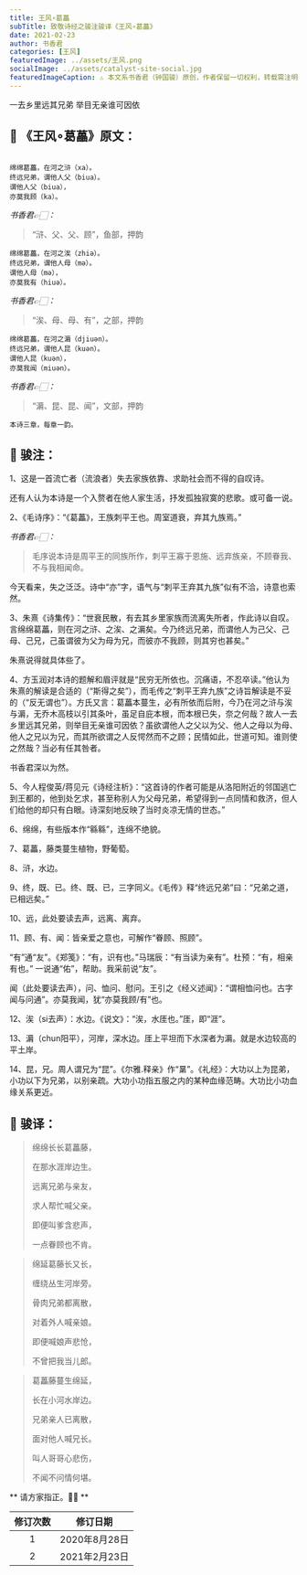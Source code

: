 ```yaml
---
title: 王风∘葛藟
subTitle: 致敬诗经之骏注骏译《王风∘葛藟》 
date: 2021-02-23 
author: 书香君
categories: [王风]
featuredImage: ../assets/王风.png
socialImage: ../assets/catalyst-site-social.jpg
featuredImageCaption: ⚠️️ 本文系书香君（钟国骏）原创，作者保留一切权利，转载需注明出处。
---
```


一去乡里远其兄弟
举目无亲谁可因依

## 🌼 《王风∘葛藟》原文：
```

绵绵葛藟，在河之浒（xa）。
终远兄弟，谓他人父（biua）。
谓他人父（biua），
亦莫我顾（ka）。

```
*书香君👉🏻：* 

> “浒、父、父、顾”，鱼部，押韵

```
绵绵葛藟，在河之涘（zhiə）。
终远兄弟，谓他人母（mə）。
谓他人母（mə），
亦莫我有（hiuə）。

```
*书香君👉🏻：* 

> “涘、母、母、有”，之部，押韵

```
绵绵葛藟，在河之漘（djiuən）。
终远兄弟，谓他人昆（kuən）。
谓他人昆（kuən），
亦莫我闻（miuən）。

```
*书香君👉🏻：* 

> “漘、昆、昆、闻”，文部，押韵

```
本诗三章，每章一韵。

```
## 🍁️ 骏注：

1、这是一首流亡者（流浪者）失去家族依靠、求助社会而不得的自叹诗。

还有人认为本诗是一个入赘者在他人家生活，抒发孤独寂寞的悲歌。或可备一说。

2、《毛诗序》：“《葛藟》，王族刺平王也。周室道衰，弃其九族焉。”

*书香君👉🏻：* 

> 毛序说本诗是周平王的同族所作，刺平王寡于恩施、远弃族亲，不顾眷我、不与我相闻命。

今天看来，失之泛泛。诗中“亦”字，语气与“刺平王弃其九族”似有不洽，诗意也索然。

3、朱熹《诗集传》：“世衰民散，有去其乡里家族而流离失所者，作此诗以自叹。言绵绵葛藟，则在河之浒、之涘、之漘矣。今乃终远兄弟，而谓他人为己父、己母、己兄，己虽谓彼为父为母为兄，而彼亦不我顾，则其穷也甚矣。”

朱熹说得就具体些了。

4、方玉润对本诗的题解和眉评就是“民穷无所依也。沉痛语，不忍卒读。”他认为朱熹的解读是合适的（“斯得之矣”），而毛传之“刺平王弃九族”之诗旨解读是不妥的（“反无谓也”）。方氏又言：葛藟本蔓生，必有所依而后附，今乃在河之浒与涘与漘，无乔木高枝以引其条叶，虽足自庇本根，而本根已失，奈之何哉？故人一去乡里远其兄弟，则举目无亲谁可因依？虽欲谓他人之父以为父、他人之母以为母、他人之兄以为兄，而其所欲谓之人反愕然而不之顾；民情如此，世道可知。谁则使之然哉？当必有任其咎者。

书香君深以为然。

5、今人程俊英/蒋见元《诗经注析》：“这首诗的作者可能是从洛阳附近的邻国逃亡到王都的，他到处乞求，甚至称别人为父母兄弟，希望得到一点同情和救济，但人们给他的却只有白眼。诗深刻地反映了当时炎凉无情的世态。”

6、绵绵，有些版本作“緜緜”，连绵不绝貌。

7、葛藟，藤类蔓生植物，野葡萄。

8、浒，水边。

9、终，既、已。终、既、已，三字同义。《毛传》释“终远兄弟”曰：“兄弟之道，已相远矣。”

10、远，此处要读去声，远离、离弃。

11、顾、有、闻：皆亲爱之意也，可解作“眷顾、照顾”。

“有”通“友”。《郑笺》：“有，识有也。”马瑞辰：“有当读为亲有”。杜预：“有，相亲有也。”
一说通“佑”，帮助。我采前说“友”。

闻（此处要读去声），问、恤问、慰问。王引之《经义述闻》：“谓相恤问也。古字闻与问通”。亦莫我闻，犹“亦莫我顾/有”也。

12、涘（si去声）：水边。《说文》：“涘，水厓也。”厓，即“涯”。

13、漘（chun阳平），河岸，深水边。厓上平坦而下水深者为漘。就是水边较高的平土岸。

14、昆，兄。周人谓兄为“昆”。《尔雅.释亲》作“晜”。《礼经》：大功以上为昆弟，小功以下为兄弟，以别亲疏。大功小功指五服之内的某种血缘范畴。大功比小功血缘关系更近。

## 🍁️ 骏译：

> 绵绵长长葛藟藤，
> 
> 在那水涯岸边生。
> 
> 远离兄弟与亲友，
> 
> 求人帮忙喊父亲。
> 
> 即便叫爹含悲声，
> 
> 一点眷顾也不肯。

> 绵延葛藤长又长，
> 
> 缠绕丛生河岸旁。
> 
> 骨肉兄弟都离散，
> 
> 对着外人喊亲娘。
> 
> 即便喊娘声悲怆，
> 
> 不曾把我当儿郎。

> 葛藟藤蔓生绵延，
> 
> 长在小河水岸边。
> 
> 兄弟亲人已离散，
> 
> 面对他人喊兄长。
> 
> 叫人哥哥心悲伤，
> 
> 不闻不问情何堪。

** 请方家指正。🙏🏻 **

| 修订次数      | 修订日期 | 
|   :----: |    :----:   | 
| 1    | 2020年8月28日       | 
| 2    | 2021年2月23日       | 
